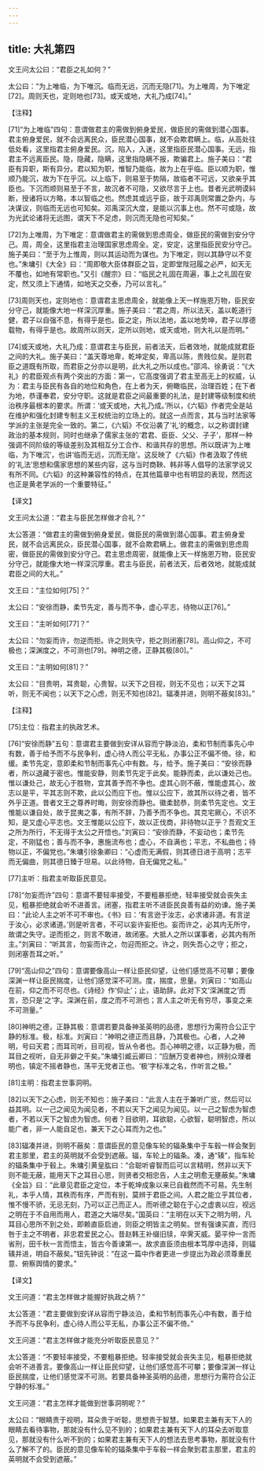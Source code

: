 ```yaml
---
---
---
```

title: 大礼第四
---




文王问太公曰：“君臣之礼如何？”

太公曰：“为上唯临，为下唯沉。临而无远，沉而无隐[71]。为上唯周，为下唯定[72]。周则天也，定则地也[73]。或天或地，大礼乃成[74]。”

【注释】

[71]“为上唯临”四句：意谓做君主的需做到俯身爱民，做臣民的需做到潜心国事。君主俯身爱民，就不会远离民众，臣民潜心国事，就不会欺君瞒上。临，从高处往低处看，这里指君主俯身爱民。沉，陷入，入迷，这里指臣民潜心国事。无远，指君主不远离臣民。隐，隐藏，隐瞒，这里指隐瞒不报，欺骗君上。施子美曰：“君臣有异职，斯有异分。君以知为职，惟智乃能临，故为上在乎临。臣以顺为职，惟顺乃能沉，故为下在乎沉。以上临下，则易至于势隔，故临者不可远，又欲亲乎其臣也。下沉而顺则易至于不言，故沉者不可隐，又欲尽言于上也。昔者光武明谟紏断，授诸将以方略，本以智临之也。然虑其或远乎臣，故于邓禹则常置之卧内，与决谋议，则临而无远也可知矣。邓禹深沉大度，是能以沉事上也。然不可或隐，故为光武论诸将无远图，谓天下不足虑，则沉而无隐也可知矣。”

[72]为上唯周，为下唯定：意谓做君主的需做到思虑周全，做臣民的需做到安分守己。周，周全，这里指君主治理国家思虑周全。定，安定，这里指臣民安分守己。施子美曰：“至于为上惟周，则以其运动而为谋也。为下唯定，则以其静守以不变也。”朱墉引《大全》曰：“周即敬大臣体群臣之旨，定即堂陛冠履之必严，如天无不覆也，如地有常职也。”又引《醒宗》曰：“临民之礼固在周遍，事上之礼固在安定，然又须上下通情，如地天之交泰，乃可以言礼。”

[73]周则天也，定则地也：意谓君主思虑周全，就能像上天一样施恩万物，臣民安分守己，就能像大地一样深沉厚重。施子美曰：“君之周，所以法天，盖以乾道行健，君子以自强不息，有得乎是也。臣之定，所以法地，盖以地势坤，君子以厚德载物，有得乎是也。故周所以则天，定所以则地，或天或地，则大礼以是而明。”

[74]或天或地，大礼乃成：意谓君主与臣民，前者法天，后者效地，就能成就君臣之间的大礼。施子美曰：“盖天尊地卑，乾坤定矣，卑高以陈，贵贱位矣。是则君臣之道既有所取，而君臣之分亦以是明，此大礼之所以成也。”邵鸿、徐勇说：“《大礼》的君臣观点有两个突出的方面：第一，它高度强调了君主至高无上的权威，认为：君主与臣民有各自的地位和角色，在上者为天，俯瞰临民，治理百姓；在下者为地，恭谨奉君，安分守职。这就是君臣之间最重要的礼法，是封建等级制度和统治秩序最根本的要求。所谓：‘或天或地，大礼乃成。’所以，《六韬》作者完全是站在维护和强化封建专制主义王权统治的立场上的。就这一点而言，其与当时法家等学派的主张是完全一致的。第二，《六韬》不仅沿袭了‘礼’的概念，以之称谓封建政治的基本规则，同时也继承了儒家主张的‘君君、臣臣、父父、子子’，那样一种强调不同阶级的等级差别及其相互分工合作、和谐共存的思想。所以既讲‘为上唯临，为下唯沉’，也讲‘临而无远，沉而无隐’。这反映了《六韬》作者汲取了传统的‘礼法’思想和儒家思想的某些内容，这与当时商鞅、韩非等人倡导的法家学说又有所不同。《六韬》的这种兼容性的特点，在其他篇章中也有明显的表现，然而这也正是黄老学派的一个重要特征。”

【译文】

文王问太公道：“君主与臣民怎样做才合礼？”

太公答道：“做君主的需做到俯身爱民，做臣民的需做到潜心国事。君主俯身爱民，就不会远离民众，臣民潜心国事，就不会欺君瞒上。做君主的需做到思虑周密，做臣民的需做到安分守己。君主思虑周密，就能像上天一样施恩万物，臣民安分守己，就能像大地一样深沉厚重。君主与臣民，前者法天，后者效地，就能成就君臣之间的大礼。”



文王曰：“主位如何[75]？”

太公曰：“安徐而静，柔节先定，善与而不争，虚心平志，待物以正[76]。”

文王曰：“主听如何[77]？”

太公曰：“勿妄而许，勿逆而拒。许之则失守，拒之则闭塞[78]。高山仰之，不可极也；深渊度之，不可测也[79]。神明之德，正静其极[80]。”

文王曰：“主明如何[81]？”

太公曰：“目贵明，耳贵聪，心贵智。以天下之目视，则无不见也；以天下之耳听，则无不闻也；以天下之心虑，则无不知也[82]。辐凑并进，则明不蔽矣[83]。”

【注释】

[75]主位：指君主的执政艺术。

[76]“安徐而静”五句：意谓君主要做到安详从容而宁静淡泊，柔和节制而事先心中有数，善于给予而不与民争利，虚心待人而公平无私，办事公正不偏不倚。徐，和缓。柔节先定，意即柔和节制而事先心中有数。与，给予。施子美曰：“安徐而静者，所以退藏于密也。惟能安静，则柔节先定于此矣。能静而柔，此以谦处己也。惟以谦处己，故无心于胜物，宜其善予而不争也。虚其心则不蔽，惟能虚其心，故志以是平，平其志则不欺，此以公而应下也。惟以公应下，故其所以待之者，皆不外乎正道。昔者文王之尊养时晦，则安徐而静也。徽柔懿恭，则柔节先定也。文王惟能以谦自处，故于昆夷之事，有所不辞，乃善予而不争也。其克宅厥心，不识不知，是又虚心平志也。文王惟能以公应下，故以正伐商，非待物以正乎？吾观文王之所为所行，不无得于太公之开悟也。”刘寅曰：“安徐而静，不妄动也；柔节先定，不刚猛也；善与而不争，惠施流布也；虚心，不自满也；平志，不私曲也；待物以正，不偏党也。”朱墉引徐象卿曰：“心虚而无满假，则其德日进于高明；志平而无偏曲，则其德日臻于坦易。以此待物，自无偏党之私。”

[77]主听：指君主听取臣民意见。

[78]“勿妄而许”四句：意谓不要轻率接受，不要粗暴拒绝，轻率接受就会丧失主见，粗暴拒绝就会听不进善言。闭塞，指君主听不进臣民良善有益的劝谏。施子美曰：“此论人主之听不可不审也。《书》曰：‘有言逊于汝志，必求诸非道。有言逆于汝心，必求诸道。’则是听言者，不可以妄许妄拒也。妄而许之，必其内无所守，故谓之失守。逆而拒之，则言不敢进，故闭塞。大抵人之所以谋事者，必其内有所主。”刘寅曰：“听其言，勿妄而许之，勿迎而拒之。许之，则失吾心之守；拒之，则闭塞吾耳之听。”

[79]“高山仰之”四句：意谓要像高山一样让臣民仰望，让他们感觉高不可攀；要像深渊一样让臣民揣度，让他们感觉深不可测。度，揣度，思量。刘寅曰：“如高山在前，仰之而不可尽也。《诗经》作‘仰止’；止，语助辞。此对下文‘深渊度之’而言，恐只是‘之’字。深渊在前，度之而不可测也；言人主之听无有穷尽，事变之来不可测量。”

[80]神明之德，正静其极：意谓若要具备神圣英明的品德，思想行为需符合公正宁静的标准。极，标准。刘寅曰：“神明之德正而且静，乃其极也。心者，人之神明，号曰天君；而耳司听，目司视，皆从令者也。吾心神明之德，以正静为极，而耳目之视听，自无非僻之干矣。”朱墉引臧云卿曰：“应酬万变者神也，辨别众理者明也，镇定不摇者静也，荡平无党者正也。‘极’字标准之名，作听言之极。”

[81]主明：指君主世事洞明。

[82]以天下之心虑，则无不知也：施子美曰：“此言人主在于兼听广览，然后可以益其明。以一己之闻见为闻见者，不若以天下之闻见为闻见。以一己之智虑为智虑者，不若以天下之智虑为智虑。何者？目欲明，耳欲聪，心欲智，聪明智虑，所以能广者，非一人能自足也，兼天下之心耳而为之也。”

[83]辐凑并进，则明不蔽矣：意谓臣民的意见像车轮的辐条集中于车毂一样会聚到君主那里，君主的英明就不会受到遮蔽。辐，车轮上的辐条。凑，通“辏”，指车轮的辐条集中于毂上。朱墉引黄皇肱曰：“合聪听睿智而后可以言精明，然非以天下则不能无蔽，能用天下之耳目心思，则贤者交相忠告，人主之明愈无壅蔽矣。”朱墉《全旨》曰：“此章见君臣之定位，本于乾坤成象以来已自截然而不可易。先生制礼，本乎人情，其秩而有序，严而有别，莫辨于君臣之间。人君之能立乎其位者，惟不慢不骄，无忌无刻，乃可以正己而正人。而听德之聪在于心之虚衷以应，视远之明在于不自用而用人，君道之大端尽矣。”国英曰：“主明在以天下之明为明，凡耳目心思所不到之处，即赖直臣启迪，则臣之明皆主之明矣。世有强谏买直，而归咎于主之不明者，非忠君爱民之心。昔赵韩王补缀旧牍，卒霁天威。晏平仲一言而省刑，田千秋一言而悟主，皆古今善谏第一。故求直臣须由根本笃厚中选择，则辐辏并进，明自不蔽矣。”钮先钟说：“在这一篇中作者更进一步提出为政必须尊重民意、俯察舆情的要求。”

【译文】

文王问道：“君主怎样做才能握好执政之柄？”

太公答道：“君主要做到安详从容而宁静淡泊，柔和节制而事先心中有数，善于给予而不与民争利，虚心待人而公平无私，办事公正不偏不倚。”

文王问道：“君主怎样做才能充分听取臣民意见？”

太公答道：“不要轻率接受，不要粗暴拒绝。轻率接受就会丧失主见，粗暴拒绝就会听不进善言。要像高山一样让臣民仰望，让他们感觉高不可攀；要像深渊一样让臣民揣度，让他们感觉深不可测。若要具备神圣英明的品德，思想行为需符合公正宁静的标准。”

文王问道：“君主怎样才能做到世事洞明呢？”

太公曰：“眼睛贵于视明，耳朵贵于听聪，思想贵于智慧。如果君主兼有天下人的眼睛去看待事物，那就没有什么见不到的；如果君主兼有天下人的耳朵去听取意见，那就没有什么听不到的；如果君主兼有天下人的想法去思考事物，那就没有什么了解不了的。臣民的意见像车轮的辐条集中于车毂一样会聚到君主那里，君主的英明就不会受到遮蔽。”